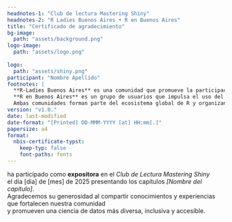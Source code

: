 ```yaml
---
headnotes-1: "Club de lectura Mastering Shiny"
headnotes-2: "R Ladies Buenos Aires • R en Buenos Aires"
title: "Certificado de agradecimiento"
bg-image: 
  path: "assets/background.png"
logo-image:
  path: "assets/logo.png"
  
logo: 
  path: "assets/shiny.png"
participant: "Nombre Apellido"
footnotes: |
  **R-Ladies Buenos Aires** es una comunidad que promueve la participación de mujeres y disidencias en la programación en R. \
  **R en Buenos Aires** es un grupo de usuarios que impulsa el uso del lenguaje R con fines científicos, educativos y sociales. \
  Ambas comunidades forman parte del ecosistema global de R y organizan actividades gratuitas, abiertas y colaborativas.
version: "v1.0."
date: last-modified
date-format: "[Printed] DD-MMM-YYYY [at] HH:mm[.]"
papersize: a4
format:
  nbis-certificate-typst:
    keep-typ: false
    font-paths: fonts
---
```


ha participado como **expositora** en el *Club de Lectura Mastering Shiny* \
el día [dia] de [mes] de 2025 presentando los capítulos *[Nombre del capítulo]*.  \
Agradecemos su generosidad al compartir conocimientos y experiencias que fortalecen nuestra comunidad \
y promueven una ciencia de datos más diversa, inclusiva y accesible.

